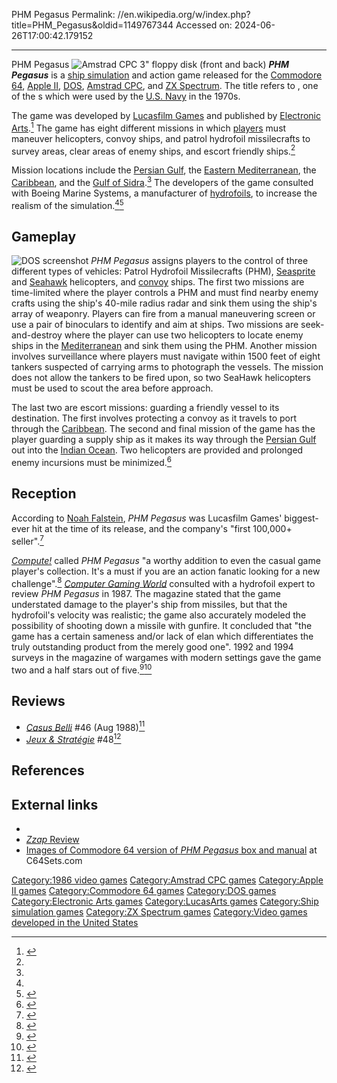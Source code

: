 PHM Pegasus
Permalink: //en.wikipedia.org/w/index.php?title=PHM_Pegasus&oldid=1149767344
Accessed on: 2024-06-26T17:00:42.179152



------
PHM Pegasus
{{about|the videogame|the ship|USS Pegasus (PHM-1)}}
{{Infobox video game
| image      = PHM Pegasus Cover.jpg
| developer  = [[Lucasfilm Games]]
| publisher  = [[Electronic Arts]]
| designer   = [[Noah Falstein]]
| programmer = Noah Falstein
| artist     = Ken Macklin
| composer   = Christopher Grigg
| series     = 
| engine     = 
| released   = 1986
| genre      = [[Vehicle simulation game|Vehicle simulation]]
| modes      = 
| platforms  = [[Commodore 64]], [[Apple II]], [[DOS]], [[Amstrad CPC]], [[ZX Spectrum]]
}}
[[File:PHM Pegasus (Amstrad CPC).jpg|thumb|Amstrad CPC 3" floppy disk (front and back)]]
'''''PHM Pegasus''''' is a [[vehicle simulation game|ship simulation]] and action game released for the [[Commodore 64]], [[Apple II]], [[DOS]], [[Amstrad CPC]], and [[ZX Spectrum]]. The title refers to {{USS|Pegasus|PHM-1}}, one of the {{sclass|Pegasus|hydrofoil}}s which were used by the [[U.S. Navy]] in the 1970s.

The game was developed by [[Lucasfilm Games]] and published by [[Electronic Arts]].<ref name="run">{{cite journal|date=April 1987|title=''PHM Pegasus''|journal=[[Run (magazine)|RUN]]|volume=4|issue=4|pages=13|publisher=CW Communications/Peterborough|location=Peterborough, NH|issn=0741-4285|oclc=10151803}}</ref> The game has eight different missions in which [[Player character|players]] must maneuver helicopters, convoy ships, and patrol hydrofoil missilecrafts to survey areas, clear areas of enemy ships, and escort friendly ships.<ref name="run"/>

Mission locations include the [[Persian Gulf]], the [[Eastern Mediterranean]], the [[Caribbean]], and the [[Gulf of Sidra]].<ref name="run"/> The developers of the game consulted with Boeing Marine Systems, a manufacturer of [[hydrofoil]]s, to increase the realism of the simulation.<ref name="run"/><ref>{{cite journal|last=Trunzo|first=James V.|date=September 1987|title=''PHM Pegasus'' Review|journal=[[Compute!]]|issue=88|pages=61|url=http://www.atarimagazines.com/compute/issue88/Reviews_PHM.php|access-date=2009-06-18}}</ref>

==Gameplay==
[[File:PHM_Pegasus_DOS_screenshot.png|thumb|left|DOS screenshot]]
''PHM Pegasus'' assigns players to the control of three different types of vehicles: Patrol Hydrofoil Missilecrafts (PHM), [[Seasprite]] and [[Sikorsky SH-60 Seahawk|Seahawk]] helicopters, and [[convoy]] ships. The first two missions are time-limited where the player controls a PHM and must find nearby enemy crafts using the ship's 40-mile radius radar and sink them using the ship's array of weaponry. Players can fire from a manual maneuvering screen or use a pair of binoculars to identify and aim at ships. Two missions are seek-and-destroy where the player can use two helicopters to locate enemy ships in the [[Mediterranean]] and sink them using the PHM. Another mission involves surveillance where players must navigate within 1500 feet of eight tankers suspected of carrying arms to photograph the vessels. The mission does not allow the tankers to be fired upon, so two SeaHawk helicopters must be used to scout the area before approach.

The last two are escort missions: guarding a friendly vessel to its destination. The first involves protecting a convoy as it travels to port through the [[Caribbean]]. The second and final mission of the game has the player guarding a supply ship as it makes its way through the [[Persian Gulf]] out into the [[Indian Ocean]]. Two helicopters are provided and prolonged enemy incursions must be minimized.<ref name="tgmreview">{{cite journal|date=February 1988|title=''PMS Pegasus'' Review|journal=The Games Machine|issue=3|pages=48|publisher=Newsfield|location=Ludlow, Shropshire|oclc=25958246}}</ref>

==Reception==
According to [[Noah Falstein]], ''PHM Pegasus'' was Lucasfilm Games' biggest-ever hit at the time of its release, and the company's "first 100,000+ seller".<ref name=falstein>{{cite web | archive-url=https://web.archive.org/web/20010309111431/http://lucasfans.adventuregamer.com/features/interview_noahfalstein.html | url=http://lucasfans.adventuregamer.com/features/interview_noahfalstein.html | title=Interviews: Noah Falstein | author=Linkola, Joonas | date=2000 | work=[[Adventure Gamers|LucasFans]] | archive-date=March 9, 2001 | url-status=dead}}</ref>

''[[Compute!]]'' called ''PHM Pegasus'' "a worthy addition to even the casual game player's collection. It's a must if you are an action fanatic looking for a new challenge".<ref name="trunzo198709">{{cite news | url=https://archive.org/stream/1987-09-compute-magazine/Compute_Issue_088_1987_Sep#page/n61/mode/2up | title=PHM Pegasus | work=Compute! | date=September 1987 | access-date=10 November 2013 | author=Trunzo, James V. | pages=61}}</ref> ''[[Computer Gaming World]]'' consulted with a hydrofoil expert to review ''PHM Pegasus'' in 1987. The magazine stated that the game understated damage to the player's ship from missiles, but that the hydrofoil's velocity was realistic; the game also accurately modeled the possibility of shooting down a missile with gunfire. It concluded that "the game has a certain sameness and/or lack of elan which differentiates the truly outstanding product from the merely good one".{{r|brooks198709}} 1992 and 1994 surveys in the magazine of wargames with modern settings gave the game two and a half stars out of five.<ref name="brooks199206">{{cite magazine | url=http://www.cgwmuseum.org/galleries/index.php?year=1992&pub=2&id=95 | title=The Modern Games: 1950 - 2000 | magazine=Computer Gaming World | date=June 1992 | access-date=24 November 2013 | author=Brooks, M. Evan | pages=120}}</ref><ref name="brooks199401">{{Cite magazine |last=Brooks |first=M. Evan |date=January 1994 |title=War In Our Time / A Survey Of Wargames From 1950-2000 |url=http://www.cgwmuseum.org/galleries/index.php?year=1994&pub=2&id=114 |magazine=Computer Gaming World |pages=194–212}}</ref>

==Reviews==
* ''[[Casus Belli (magazine)|Casus Belli]]'' #46 (Aug 1988)<ref>{{Cite web|url=https://rpggeek.com/rpgissuearticle/139123/ludotique|title = Ludotique &#124; Article &#124; RPGGeek}}</ref>
*''[[:fr:Jeux et Stratégie|Jeux & Stratégie]]'' #48<ref>{{cite web | url=https://archive.org/details/jeux-et-strategie-48/page/82/mode/2up | title=Jeux & stratégie 48 | date=December 1987 }}</ref>

==References==
{{Reflist|refs=
<ref name="brooks198709">{{cite magazine | title=My Other Boat Is A High Speed Combat Patrol Hydrofoil | magazine=Computer Gaming World | date=Aug–Sep 1989 | author=Brooks, M. Evan | pages=28}}</ref>
}}

==External links==
* {{MobyGames|id=/phm-pegasus}}
* [http://www.zzap64.co.uk/cgi-bin/displaypage.pl?issue=033&amp;page=027&amp;thumbstart=0&amp;magazine=zzap ''Zzap'' Review]
* [http://www.c64sets.com/set.html?id=106 Images of Commodore 64 version of ''PHM Pegasus'' box and manual] at C64Sets.com

[[Category:1986 video games]]
[[Category:Amstrad CPC games]]
[[Category:Apple II games]]
[[Category:Commodore 64 games]]
[[Category:DOS games]]
[[Category:Electronic Arts games]]
[[Category:LucasArts games]]
[[Category:Ship simulation games]]
[[Category:ZX Spectrum games]]
[[Category:Video games developed in the United States]]